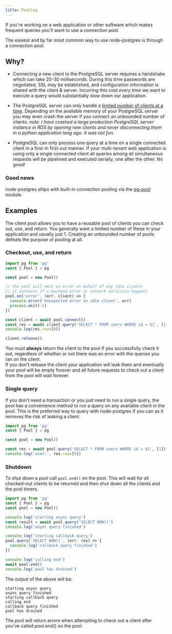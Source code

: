 ```yaml
---
title: Pooling
---
```



If you're working on a web application or other software which makes frequent queries you'll want to use a connection pool.

The easiest and by far most common way to use node-postgres is through a connection pool.

## Why?

- Connecting a new client to the PostgreSQL server requires a handshake which can take 20-30 milliseconds. During this time passwords are negotiated, SSL may be established, and configuration information is shared with the client & server. Incurring this cost _every time_ we want to execute a query would substantially slow down our application.

- The PostgreSQL server can only handle a [limited number of clients at a time](https://wiki.postgresql.org/wiki/Number_Of_Database_Connections). Depending on the available memory of your PostgreSQL server you may even crash the server if you connect an unbounded number of clients. _note: I have crashed a large production PostgreSQL server instance in RDS by opening new clients and never disconnecting them in a python application long ago. It was not fun._

- PostgreSQL can only process one query at a time on a single connected client in a first-in first-out manner. If your multi-tenant web application is using only a single connected client all queries among all simultaneous requests will be pipelined and executed serially, one after the other. No good!

### Good news

node-postgres ships with built-in connection pooling via the [pg-pool](/apis/pool) module.

## Examples

The client pool allows you to have a reusable pool of clients you can check out, use, and return. You generally want a limited number of these in your application and usually just 1. Creating an unbounded number of pools defeats the purpose of pooling at all.

### Checkout, use, and return

```js
import pg from 'pg'
const { Pool } = pg

const pool = new Pool()

// the pool will emit an error on behalf of any idle clients
// it contains if a backend error or network partition happens
pool.on('error', (err, client) => {
  console.error('Unexpected error on idle client', err)
  process.exit(-1)
})

const client = await pool.connect()
const res = await client.query('SELECT * FROM users WHERE id = $1', [1])
console.log(res.rows[0])

client.release()
```

<Alert>
  <div>
    You must <b>always</b> return the client to the pool if you successfully check it out, regardless of whether or not
    there was an error with the queries you ran on the client.
  </div>
  If you don't release the client your application will leak them and eventually your pool will be empty forever and all
  future requests to check out a client from the pool will wait forever.
</Alert>

### Single query

If you don't need a transaction or you just need to run a single query, the pool has a convenience method to run a query on any available client in the pool. This is the preferred way to query with node-postgres if you can as it removes the risk of leaking a client.

```js
import pg from 'pg'
const { Pool } = pg

const pool = new Pool()

const res = await pool.query('SELECT * FROM users WHERE id = $1', [1])
console.log('user:', res.rows[0])
```

### Shutdown

To shut down a pool call `pool.end()` on the pool. This will wait for all checked-out clients to be returned and then shut down all the clients and the pool timers.

```js
import pg from 'pg'
const { Pool } = pg
const pool = new Pool()

console.log('starting async query')
const result = await pool.query('SELECT NOW()')
console.log('async query finished')

console.log('starting callback query')
pool.query('SELECT NOW()', (err, res) => {
  console.log('callback query finished')
})

console.log('calling end')
await pool.end()
console.log('pool has drained')
```

The output of the above will be:

```
starting async query
async query finished
starting callback query
calling end
callback query finished
pool has drained
```

<Info>
  The pool will return errors when attempting to check out a client after you've called pool.end() on the pool.
</Info>
